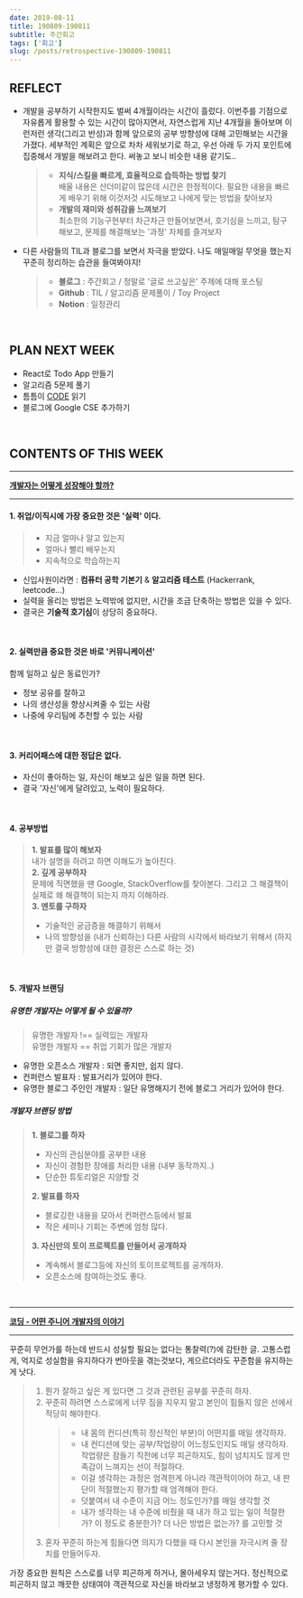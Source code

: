 ```yaml
---
date: 2019-08-11
title: 190809-190811
subtitle: 주간회고
tags: ['회고']
slug: /posts/retrospective-190809-190811
---
```


## REFLECT

- 개발을 공부하기 시작한지도 벌써 4개월이라는 시간이 흘렀다. 이번주를 기점으로 자유롭게 활용할 수 있는 시간이 많아지면서, 자연스럽게 지난 4개월을 돌아보며 이런저런 생각(그리고 반성)과 함께 앞으로의 공부 방향성에 대해 고민해보는 시간을 가졌다. 세부적인 계획은 앞으로 차차 세워보기로 하고, 우선 아래 두 가지 포인트에 집중해서 개발을 해보려고 한다. 써놓고 보니 비슷한 내용 같기도..

  > - **지식/스킬을 빠르게, 효율적으로 습득하는 방법 찾기**<br />
  >   배울 내용은 산더미같이 많은데 시간은 한정적이다. 필요한 내용을 빠르게 배우기 위해 이것저것 시도해보고 나에게 맞는 방법을 찾아보자
  > - **개발의 재미와 성취감을 느껴보기**<br/>
  >   최소한의 기능구현부터 차근차근 만들어보면서, 호기심을 느끼고, 탐구해보고, 문제를 해결해보는 '과정' 자체를 즐겨보자

- 다른 사람들의 TIL과 블로그를 보면서 자극을 받았다. 나도 매일매일 무엇을 했는지 꾸준히 정리하는 습관을 들여봐야지!
  > - **블로그** : 주간회고 / 정말로 '글로 쓰고싶은' 주제에 대해 포스팅
  > - **Github** : TIL / 알고리즘 문제풀이 / Toy Project
  > - **Notion** : 일정관리

&nbsp;

## PLAN NEXT WEEK

- React로 Todo App 만들기
- 알고리즘 5문제 풀기
- 틈틈이 [CODE](http://www.yes24.com/Product/Goods/16667186?Acode=101) 읽기
- 블로그에 Google CSE 추가하기

&nbsp;

## CONTENTS OF THIS WEEK

---

**[개발자는 어떻게 성장해야 할까?](https://www.slideshare.net/charsyam2/how-to-become-better-engineer)**

---

#### 1. 취업/이직시에 가장 중요한 것은 '실력' 이다.

> - 지금 얼마나 알고 있는지
> - 얼마나 빨리 배우는지
> - 지속적으로 학습하는지

- 신입사원이라면 : **컴퓨터 공학 기본기** & **알고리즘 테스트** (Hackerrank, leetcode...)
- 실력을 올리는 방법은 노력밖에 없지만, 시간을 조금 단축하는 방법은 있을 수 있다.
- 결국은 **기술적 호기심**이 상당히 중요하다.

<br />

#### 2. 실력만큼 중요한 것은 바로 '커뮤니케이션'

함께 일하고 싶은 동료인가?

- 정보 공유를 잘하고
- 나의 생산성을 향상시켜줄 수 있는 사람
- 나중에 우리팀에 추천할 수 있는 사람

<br />

#### 3. 커리어패스에 대한 정답은 없다.

- 자신이 좋아하는 일, 자신이 해보고 싶은 일을 하면 된다.
- 결국 '자신'에게 달려있고, 노력이 필요하다.

<br />

#### 4. 공부방법

> **1. 발표를 많이 해보자**\
> 내가 설명을 하려고 하면 이해도가 높아진다.\
> **2. 깊게 공부하자**\
> 문제에 직면했을 땐 Google, StackOverflow를 찾아본다. 그리고 그 해결책이 실제로 왜 해결책이 되는지 까지 이해하라.\
> **3. 멘토를 구하자**
>
> - 기술적인 궁금증을 해결하기 위해서
> - 나의 방향성을 (내가 신뢰하는) 다른 사람의 시각에서 바라보기 위해서 (하지만 결국 방향성에 대한 결정은 스스로 하는 것)

<br />

#### 5. 개발자 브랜딩

##### 유명한 개발자는 어떻게 될 수 있을까?

> 유명한 개발자 !== 실력있는 개발자\
> 유명한 개발자 == 취업 기회가 많은 개발자

- 유명한 오픈소스 개발자 : 되면 좋지만, 쉽지 않다.
- 컨퍼런스 발표자 : 발표거리가 있어야 한다.
- 유명한 블로그 주인인 개발자 : 일단 유명해지기 전에 블로그 거리가 있어야 한다.

##### 개발자 브랜딩 방법

> **1. 블로그를 하자**
>
> - 자신의 관심분야를 공부한 내용
> - 자신이 경험한 장애를 처리한 내용 (내부 동작까지..)
> - 단순한 튜토리얼은 지양할 것
>
> **2. 발표를 하자**
>
> - 블로깅한 내용을 모아서 컨퍼런스등에서 발표
> - 작은 세미나 기회는 주변에 엄청 많다.
>
> **3. 자신만의 토이 프로젝트를 만들어서 공개하자**
>
> - 계속해서 블로그등에 자신의 토이프로젝트를 공개하자.
> - 오픈소스에 참여하는것도 좋다.

&nbsp;

---

**[코딩 - 어떤 주니어 개발자의 이야기](https://medium.com/@codesquad_yoda/%EC%BD%94%EB%94%A9-%EC%96%B4%EB%96%A4-%EC%A3%BC%EB%8B%88%EC%96%B4-%EA%B0%9C%EB%B0%9C%EC%9E%90%EC%9D%98-%EC%9D%B4%EC%95%BC%EA%B8%B0-1d210f2f4dae)**

---

꾸준히 무언가를 하는데 반드시 성실할 필요는 없다는 통찰력(?)에 감탄한 글.
고통스럽게, 억지로 성실함을 유지하다가 번아웃을 겪는것보다, 게으르더라도 꾸준함을 유지하는게 낫다.

> 1. 뭔가 잘하고 싶은 게 있다면 그 것과 관련된 공부를 꾸준히 하자.
> 2. 꾸준히 하려면 스스로에게 너무 짐을 지우지 말고 본인이 힘들지 않은 선에서 적당히 해야한다.
>    > - 내 몸의 컨디션(특히 정신적인 부분)이 어떤지를 매일 생각하자.
>    > - 내 컨디션에 맞는 공부/작업량이 어느정도인지도 매일 생각하자. 작업량은 잠들기 직전에 너무 피곤하지도, 힘이 넘치지도 않게 만족감이 느껴지는 선이 적절하다.
>    > - 이걸 생각하는 과정은 엄격한게 아니라 객관적이어야 하고, 내 판단이 적절했는지 평가할 때 엄격해야 한다.
>    > - 덧붙여서 내 수준이 지금 어느 정도인가?를 매일 생각할 것
>    > - 내가 생각하는 내 수준에 비췄을 때 내가 하고 있는 일이 적절한가? 이 정도로 충분한가? 더 나은 방법은 없는가? 를 고민할 것
> 3. 혼자 꾸준히 하는게 힘들다면 의지가 다했을 때 다시 본인을 자극시켜 줄 장치를 만들어두자.

가장 중요한 원칙은 스스로를 너무 피곤하게 하거나, 몰아세우지 않는거다. 정신적으로 피곤하지 않고 깨끗한 상태여야 객관적으로 자신을 바라보고 냉정하게 평가할 수 있다.
